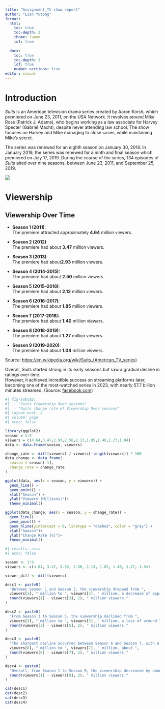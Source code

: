 ```yaml
---
title: "Assignment_TV show report"
author: "Lian Yutong"
format: 
  html: 
    toc: true
    toc-depth: 2
    theme: lumen
    lof: true
    
  docx: 
    toc: true         
    toc-depth: 2      
    lof: true         
    number-sections: true
editor: visual
---
```


# Introduction

*Suits* is an American television drama series created by Aaron Korsh, which premiered on June 23, 2011, on the USA Network. It revolves around Mike Ross (Patrick J. Adams), who begins working as a law associate for Harvey Specter (Gabriel Macht), despite never attending law school. The show focuses on Harvey and Mike managing to close cases, while maintaining Mike's secret.

The series was renewed for an eighth season on January 30, 2018. In January 2019, the series was renewed for a ninth and final season which premiered on July 17, 2019. During the course of the series, 134 episodes of *Suits* aired over nine seasons, between June 23, 2011, and September 25, 2019.

![](images/suits-01.jpg){fig-align="center"}

# Viewership

## Viewership Over Time

-   **Season 1 (2011)**:\
    The premiere attracted approximately **4.64** million viewers.

-   **Season 2 (2012)**:\
    The premiere had about **3.47** million viewers.

-   **Season 3 (2013)**:\
    The premiere had about**2.93** million viewers.

-   **Season 4 (2014-2015):**\
    The premiere had about **2.50** million viewers.

-   **Season 5 (2015–2016)**:\
    The premiere had about **2.13** million viewers.

-   **Season 6 (2016–2017)**:\
    The premiere had about **1.85** million viewers.

-   **Season 7 (2017-2018):**\
    The premiere had about **1.40** million viewers.

-   **Season 8 (2018-2019):**\
    The premiere had about **1.27** million viewers.

-   **Season 9 (2019-2020)**:\
    The premiere had about **1.04** million viewers.

Source: <https://en.wikipedia.org/wiki/Suits_(American_TV_series)>

Overall, *Suits* started strong in its early seasons but saw a gradual decline in ratings over time.\
However, it achieved incredible success on streaming platforms later, becoming one of the most-watched series in 2023, with nearly 57.7 billion minutes streamed. (Source: [facebook.com](https://www.facebook.com/TheBoardroom/posts/originally-airing-from-2011-to-2019-suits-built-a-loyal-fanbase-during-its-nine-/1133161235490015/?utm_source=chatgpt.com))

```r
#| fig-subcap: 
#|  - "Suits Viewership Over seasons"
#|  - "Suits change rate of Viewership Over seasons"
#| layout-ncol: 2
#| column: page
#| echo: false

library(ggplot2)
season = 1:9
viewers = c(4.64,3.47,2.93,2.50,2.13,1.85,1.40,1.27,1.04)
data <- data.frame(season, viewers)

change_rate <- diff(viewers) / viewers[-length(viewers)] * 100
data_change <- data.frame(
  season = season[-1], 
  change_rate = change_rate
)

ggplot(data, aes(x = season, y = viewers)) +
  geom_line() +
  geom_point() +
  xlab("Season") +
  ylab("Viewers (Millions)")+
  theme_minimal()

ggplot(data_change, aes(x = season, y = change_rate)) +
  geom_line() +
  geom_point() +
  geom_hline(yintercept = 0, linetype = "dashed", color = "gray") +
  xlab("Season")+
  ylab("Change Rate (%)")+
  theme_minimal()
```

```r
#| results: asis
#| echo: false

season <- 1:9
viewers <- c(4.64, 3.47, 2.93, 2.50, 2.13, 1.85, 1.40, 1.27, 1.04)

viewer_diff <- diff(viewers)

desc1 <- paste0(
  "Between Season 1 and Season 3, the viewership dropped from ", 
  viewers[1], " million to ", viewers[3], " million, a decrease of approximately ", 
  round(viewers[1] - viewers[3], 2), " million viewers."
)

desc2 <- paste0(
  "From Season 3 to Season 5, the viewership declined from ", 
  viewers[3], " million to ", viewers[5], " million, a loss of around ", 
  round(viewers[3] - viewers[5], 2), " million viewers."
)

desc3 <- paste0(
  "The sharpest decline occurred between Season 6 and Season 7, with a drop from ", 
  viewers[6], " million to ", viewers[7], " million, about ", 
  round(viewers[6] - viewers[7], 2), " million viewers."
)

desc4 <- paste0(
  "Overall, from Season 1 to Season 9, the viewership decreased by about ", 
  round(viewers[1] - viewers[9], 2), " million viewers."
)

cat(desc1)
cat(desc2)
cat(desc3)
cat(desc4)
```
